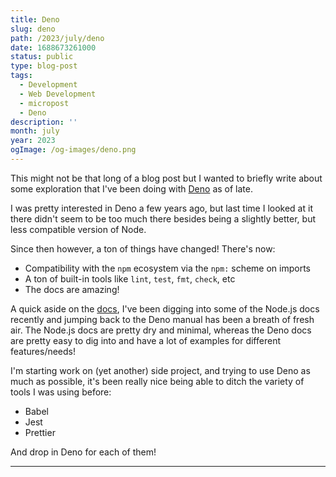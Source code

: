 ```yaml
---
title: Deno
slug: deno
path: /2023/july/deno
date: 1688673261000
status: public
type: blog-post
tags:
  - Development
  - Web Development
  - micropost
  - Deno
description: ''
month: july
year: 2023
ogImage: /og-images/deno.png
---
```



This might not be that long of a blog post but I wanted to briefly write about
some exploration that I've been doing with [Deno](https://deno.land/) as of
late.

I was pretty interested in Deno a few years ago, but last time I looked at it
there didn't seem to be too much there besides being a slightly better, but less
compatible version of Node.

Since then however, a ton of things have changed! There's now:

- Compatibility with the `npm` ecosystem via the `npm:` scheme on imports
- A ton of built-in tools like `lint`, `test`, `fmt`, `check`, etc
- The docs are amazing!

A quick aside on the [docs](https://deno.land/manual@v1.35.0/introduction), I've
been digging into some of the Node.js docs recently and jumping back to the Deno
manual has been a breath of fresh air. The Node.js docs are pretty dry and
minimal, whereas the Deno docs are pretty easy to dig into and have a lot of
examples for different features/needs!

I'm starting work on (yet another) side project, and trying to use Deno as much
as possible, it's been really nice being able to ditch the variety of tools I
was using before:

- Babel
- Jest
- Prettier

And drop in Deno for each of them!

---

